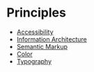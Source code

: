 # Principles

<!--
Future Principles:
- Animation
- Empty states
- Layout
- Feedback
- Typography
- Color
-->

* [Accessibility](./principles/accessibility)
* [Information Architecture](./principles/information-architecture)
* [Semantic Markup](./principles/semantic-markup)
* [Color](./principles/color)
* [Typography](./principles/typography)
